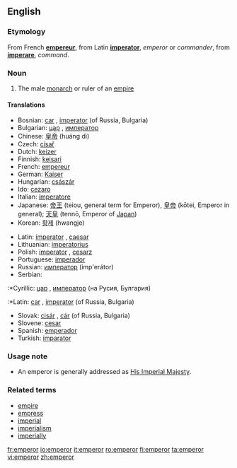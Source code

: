 ==English==

===Etymology===
From French '''[[empereur]]''', from Latin '''[[imperator]]''', ''emperor'' or ''commander'', from '''[[imperare]]''', ''command''.

===Noun===
{{en-noun}}

#The male [[monarch]] or ruler of an [[empire]]

====Translations====
{{top}}
*Bosnian: [[car]] {{m}}, [[imperator]] {{m}} (of Russia, Bulgaria)
*Bulgarian: [[цар]] {{m}}, [[император]] {{m}}
*Chinese: [[皇帝]] (huáng dì)
*Czech: [[císař]] {{m}}
*Dutch: [[keizer]] {{m}}
*Finnish: [[keisari]]
*French: [[empereur]] {{m}}
*German: [[Kaiser]] {{m}}
*Hungarian: [[császár]]
*Ido: [[cezaro]]
*Italian: [[imperatore]] {{m}}
*Japanese: [[帝王]] (teiou, general term for Emperor), [[皇帝]] (kōtei, Emperor in general); [[天皇]] (tennō, Emperor of [[Japan]])
*Korean: [[황제]] (hwangje)
{{mid}}
*Latin: [[imperator]] {{m}}, [[caesar]] {{m}}
*Lithuanian: [[imperatorius]] {{m}}
*Polish: [[imperator]] {{m}}, [[cesarz]] {{m}}
*Portuguese: [[imperador]] {{m}}
*Russian: [[император]] (imp'erátor) {{m}}
*Serbian:
:*Cyrillic: [[цар]] {{m}}, [[император]] {{m}} (на Русия, Булгария)
:*Latin: [[car]] {{m}}, [[imperator]] {{m}} (of Russia, Bulgaria)
*Slovak: [[cisár]] {{m}}, [[cár]] {{m}} (of Russia, Bulgaria)
*Slovene: [[cesar]] {{m}}
*Spanish: [[emperador]] {{m}}
*Turkish: [[imparator]]
{{bottom}}

===Usage note===
*An emperor is generally addressed as [[His Imperial Majesty]].

===Related terms===
*[[empire]]
*[[empress]]
*[[imperial]]
*[[imperialism]]
*[[imperially]]

[[fr:emperor]]
[[io:emperor]]
[[it:emperor]]
[[ro:emperor]]
[[fi:emperor]]
[[ta:emperor]]
[[vi:emperor]]
[[zh:emperor]]
